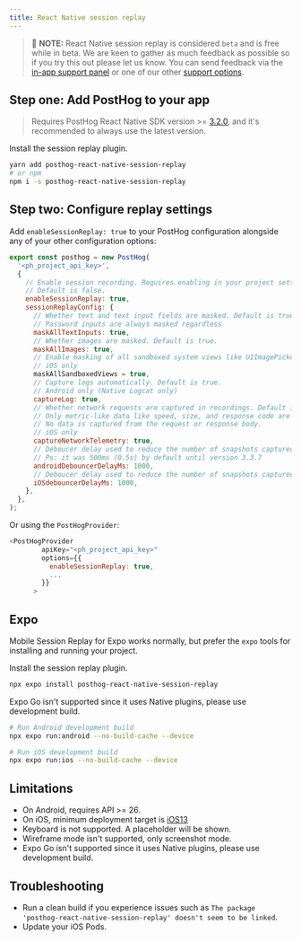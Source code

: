 ```yaml
---
title: React Native session replay
---
```


> 🚧 **NOTE:** React Native session replay is considered `beta` and is free while in beta. We are keen to gather as much feedback as possible so if you try this out please let us know. You can send feedback via the [in-app support panel](https://us.posthog.com#panel=support%3Afeedback%3Asession_replay%3Alow) or one of our other [support options](/docs/support-options).

## Step one: Add PostHog to your app


<ReactNativeInstall />

> Requires PostHog React Native SDK version >= [3.2.0](https://github.com/PostHog/posthog-js-lite/releases), and it's recommended to always use the latest version.

Install the session replay plugin.

```bash
yarn add posthog-react-native-session-replay
# or npm
npm i -s posthog-react-native-session-replay
```

## Step two: Configure replay settings

Add `enableSessionReplay: true` to your PostHog configuration alongside any of your other configuration options:

```js
export const posthog = new PostHog(
  '<ph_project_api_key>',
  {
    // Enable session recording. Requires enabling in your project settings as well.
    // Default is false.
    enableSessionReplay: true,
    sessionReplayConfig: {
      // Whether text and text input fields are masked. Default is true.
      // Password inputs are always masked regardless
      maskAllTextInputs: true,
      // Whether images are masked. Default is true.
      maskAllImages: true,
      // Enable masking of all sandboxed system views like UIImagePickerController, PHPickerViewController and CNContactPickerViewController. Default is true.
      // iOS only
      maskAllSandboxedViews = true,
      // Capture logs automatically. Default is true.
      // Android only (Native Logcat only)
      captureLog: true,
      // Whether network requests are captured in recordings. Default is true
      // Only metric-like data like speed, size, and response code are captured.
      // No data is captured from the request or response body.
      // iOS only
      captureNetworkTelemetry: true,
      // Deboucer delay used to reduce the number of snapshots captured and reduce performance impact. Default is 1000ms
      // Ps: it was 500ms (0.5s) by default until version 3.3.7
      androidDebouncerDelayMs: 1000,
      // Deboucer delay used to reduce the number of snapshots captured and reduce performance impact. Default is 1000ms
      iOSdebouncerDelayMs: 1000,
    },
  },
);
```

Or using the `PostHogProvider`:

```js
<PostHogProvider
        apiKey="<ph_project_api_key>"
        options={{
          enableSessionReplay: true,
          ...
        }}
      >
```

## Expo

Mobile Session Replay for Expo works normally, but prefer the `expo` tools for installing and running your project.

Install the session replay plugin.

```bash
npx expo install posthog-react-native-session-replay
```

Expo Go isn't supported since it uses Native plugins, please use development build.

```bash
# Run Android development build 
npx expo run:android --no-build-cache --device

# Run iOS development build 
npx expo run:ios --no-build-cache --device
```

## Limitations

- On Android, requires API >= 26.
- On iOS, minimum deployment target is [iOS13](/docs/libraries/ios)
- Keyboard is not supported. A placeholder will be shown.
- Wireframe mode isn't supported, only screenshot mode.
- Expo Go isn't supported since it uses Native plugins, please use development build.

## Troubleshooting

- Run a clean build if you experience issues such as `The package 'posthog-react-native-session-replay' doesn't seem to be linked`.
- Update your iOS Pods.